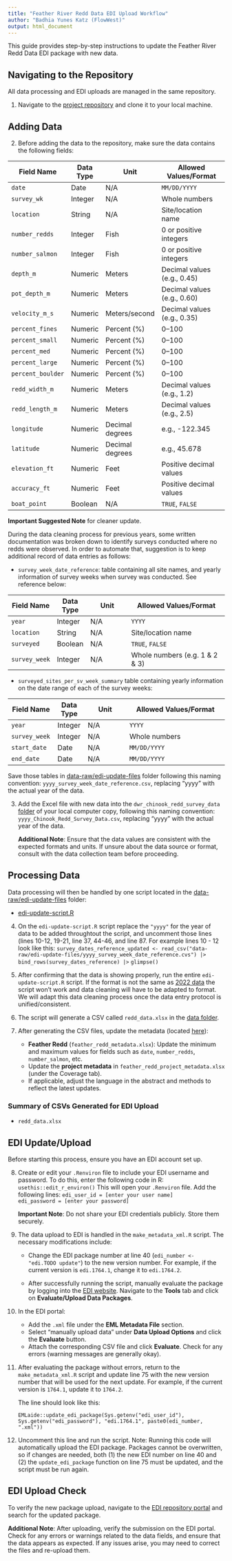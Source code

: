```yaml
---
title: "Feather River Redd Data EDI Upload Workflow"
author: "Badhia Yunes Katz (FlowWest)"
output: html_document
---
```


This guide provides step-by-step instructions to update the Feather River Redd Data EDI package with new data.

## Navigating to the Repository

All data processing and EDI uploads are managed in the same repository.  

1. Navigate to the [project repository](https://github.com/FlowWest/feather-redd/tree/main) and clone it to your local machine.

## Adding Data

2. Before adding the data to the repository, make sure the data contains the following fields:

| Field Name         | Data Type   | Unit             | Allowed Values/Format                     |
|--------------------|-------------|------------------|-------------------------------------------|
| `date`             | Date        | N/A              | `MM/DD/YYYY`                              |
| `survey_wk`        | Integer     | N/A              | Whole numbers                             |
| `location`         | String      | N/A              | Site/location name                        |
| `number_redds`     | Integer     | Fish             | 0 or positive integers                    |
| `number_salmon`    | Integer     | Fish             | 0 or positive integers                    |
| `depth_m`          | Numeric     | Meters           | Decimal values (e.g., 0.45)               |
| `pot_depth_m`      | Numeric     | Meters           | Decimal values (e.g., 0.60)               |
| `velocity_m_s`     | Numeric     | Meters/second    | Decimal values (e.g., 0.35)               |
| `percent_fines`    | Numeric     | Percent (%)      | 0–100                                     |
| `percent_small`    | Numeric     | Percent (%)      | 0–100                                     |
| `percent_med`      | Numeric     | Percent (%)      | 0–100                                     |
| `percent_large`    | Numeric     | Percent (%)      | 0–100                                     |
| `percent_boulder`  | Numeric     | Percent (%)      | 0–100                                     |
| `redd_width_m`     | Numeric     | Meters           | Decimal values (e.g., 1.2)                |
| `redd_length_m`    | Numeric     | Meters           | Decimal values (e.g., 2.5)                |
| `longitude`        | Numeric     | Decimal degrees  | e.g., -122.345                            |
| `latitude`         | Numeric     | Decimal degrees  | e.g., 45.678                              |
| `elevation_ft`     | Numeric     | Feet             | Positive decimal values                   |
| `accuracy_ft`      | Numeric     | Feet             | Positive decimal values                   |
| `boat_point`       | Boolean     | N/A              | `TRUE`, `FALSE`  
    
**Important Suggested Note** for cleaner update. 

During the data cleaning process for previous years, some written documentation was broken down to identify surveys conducted where no redds were observed. In order to automate that, suggestion is to keep additional record of data entries as follows:

  * `survey_week_date_reference`: table containing all site names, and yearly information of survey weeks when survey was conducted. See reference below:
  
| Field Name         | Data Type   | Unit             | Allowed Values/Format                     |
|--------------------|-------------|------------------|-------------------------------------------|
| `year`             | Integer     | N/A              | `YYYY`                                    |
| `location`         | String      | N/A              | Site/location name                        |
| `surveyed     `    | Boolean     | N/A              | `TRUE`, `FALSE`                           |
| `survey_week`      | Integer     | N/A              | Whole numbers (e.g. 1 & 2 & 3)            |

* `surveyed_sites_per_sv_week_summary` table containing yearly information on the date range of each of the survey weeks:

| Field Name         | Data Type   | Unit             | Allowed Values/Format                     |
|--------------------|-------------|------------------|-------------------------------------------|
| `year`             | Integer     | N/A              | `YYYY`                                    |
| `survey_week`      | Integer     | N/A              | Whole numbers                             |
| `start_date`       | Date        | N/A              | `MM/DD/YYYY`                              |
| `end_date`         | Date        | N/A              | `MM/DD/YYYY`                              |

Save those tables in [data-raw/edi-update-files](https://github.com/FlowWest/feather-redd/blob/main/data-raw/edi-update-files) folder following this naming convention: `yyyy_survey_week_date_reference.csv`, replacing "yyyy" with the actual year of the data.


3. Add the Excel file with new data into the `dwr_chinook_redd_survey_data` [folder](https://github.com/FlowWest/feather-redd/tree/main/data-raw/dwr_chinook_redd_survey_data) of your local computer copy, following this naming convention: `yyyy_Chinook_Redd_Survey_Data.csv`, replacing "yyyy" with the actual year of the data.

    **Additional Note**: Ensure that the data values are consistent with the expected formats and units. If unsure about the data source or format, consult with the data collection team before proceeding.

## Processing Data

Data processing will then be handled by one script located in the [data-raw/edi-update-files](https://github.com/FlowWest/feather-redd/blob/main/data-raw/edi-update-files) folder: 

  * [edi-update-script.R](https://github.com/FlowWest/feather-redd/blob/main/data-raw/edi-update-script.R)

4. On the `edi-update-script.R` script replace the `"yyyy"` for the year of data to be added throughtout the script, and uncomment those lines (lines 10-12, 19-21, line 37, 44-46, and line 87. For example lines 10 - 12 look like this:
    ```
    survey_dates_reference_updated <- read_csv("data-raw/edi-update-files/yyyy_survey_week_date_reference.cvs") |>
    ```
    ```
    bind_rows(survey_dates_reference) |>
    ```
    ```
      glimpse()
    ```

5. After confirming that the data is showing properly, run the entire `edi-update-script.R` script. If the format is not the same as [2022 data](https://github.com/FlowWest/feather-redd/blob/main/data-raw/dwr_chinook_redd_survey_data/2022_Chinook_Redd_Survey_Data.xlsx) the script won't work and data cleaning will have to be adapted to format. We will adapt this data cleaning process once the data entry protocol is unified/consistent.

6. The script will generate a CSV called `redd_data.xlsx` in the [data folder](https://github.com/FlowWest/feather-redd/tree/main/data).

7. After generating the CSV files, update the metadata (located [here](https://github.com/FlowWest/feather-redd/tree/main/data-raw/metadata)):

    - **Feather Redd** (`feather_redd_metadata.xlsx`): Update the minimum and maximum values for fields such as `date`, `number_redds`, `number_salmon`, etc.
    - Update the **project metadata** in `feather_redd_project_metadata.xlsx` (under the Coverage tab).
    - If applicable, adjust the language in the abstract and methods to reflect the latest updates.

### Summary of CSVs Generated for EDI Upload

- `redd_data.xlsx`

## EDI Update/Upload

Before starting this process, ensure you have an EDI account set up.  

8. Create or edit your `.Renviron` file to include your EDI username and password. To do this, enter the following code in R:
    ```
    usethis::edit_r_environ()
    ```
    This will open your `.Renviron` file. Add the following lines:
    ```
    edi_user_id = [enter your user name]
    edi_password = [enter your password]
    ```

    **Important Note**: Do not share your EDI credentials publicly. Store them securely.

9. The data upload to EDI is handled in the `make_metadata_xml.R` script. The necessary modifications include:

    - Change the EDI package number at line 40 (`edi_number <- "edi.TODO update"`) to the new version number. For example, if the current version is `edi.1764.1`, change it to `edi.1764.2`.

    - After successfully running the script, manually evaluate the package by logging into the [EDI website](https://portal.edirepository.org/nis/login.jsp). Navigate to the **Tools** tab and click on **Evaluate/Upload Data Packages**. 

10. In the EDI portal:
    - Add the `.xml` file under the **EML Metadata File** section.
    - Select "manually upload data" under **Data Upload Options** and click the **Evaluate** button.
    - Attach the corresponding CSV file and click **Evaluate**. Check for any errors (warning messages are generally okay).
  
11. After evaluating the package without errors, return to the `make_metadata_xml.R` script and update line 75 with the new version number that will be used for the next update. For example, if the current version is `1764.1`, update it to `1764.2`.

    The line should look like this:
    ```
    EMLaide::update_edi_package(Sys.getenv("edi_user_id"), Sys.getenv("edi_password"), "edi.1764.1", paste0(edi_number, ".xml"))
    ```

12. Uncomment this line and run the script. Note: Running this code will automatically upload the EDI package. Packages cannot be overwritten, so if changes are needed, both (1) the new EDI number on line 40 and (2) the `update_edi_package` function on line 75 must be updated, and the script must be run again.

## EDI Upload Check

To verify the new package upload, navigate to the [EDI repository portal](https://portal.edirepository.org/nis/home.jsp) and search for the updated package. 

**Additional Note**: After uploading, verify the submission on the EDI portal. Check for any errors or warnings related to the data fields, and ensure that the data appears as expected. If any issues arise, you may need to correct the files and re-upload them.

